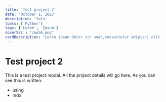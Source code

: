 ```yaml
---
title: 'Test project 2'
date: 'October 1, 2023'
description: 'Yolo'
tools: ['Python']
tags: ['Lorem', 'Ipsum']
coverSrc : "/web6.png"
cardDescription: 'Lorem ipsum dolor sit amet,consectetur adipisci elit, sed do eiusmod tempor incidunt ut labore et dolore magna aliqua. Ut enim ad minim veniam, quis nostrum exercitationem ullamco laboriosam, nisi ut aliquid ex ea commodi consequatur. Duis aute irure reprehenderit in voluptate velit esse cillum dolore eu fugiat nulla pariatur. Excepteur sint obcaecat cupiditat non proident, sunt in culpa qui officia deserunt mollit anim id est laborum.'
---
```



# Test project 2

This is a test project modal.
All the project details will go here.
As you can see this is written:
- using
- mdx

